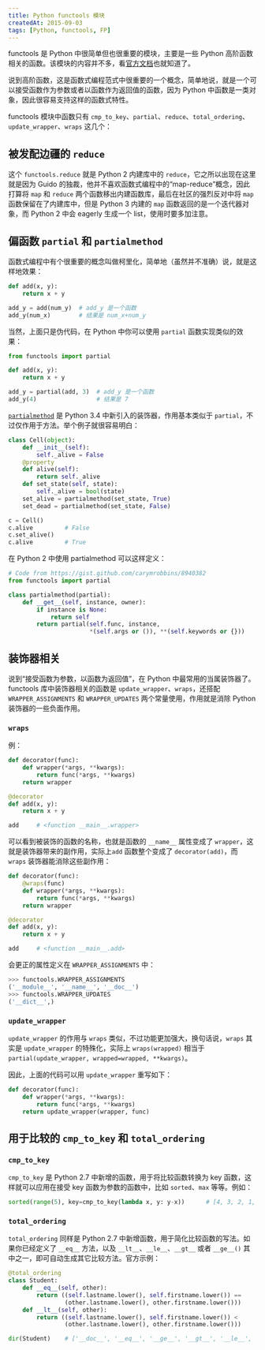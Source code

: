 ```yaml
---
title: Python functools 模块
createdAt: 2015-09-03
tags: [Python, functools, FP]
---
```


functools 是 Python 中很简单但也很重要的模块，主要是一些 Python 高阶函数相关的函数。该模块的内容并不多，看[官方文档](https://docs.python.org/2/library/functools.html)也就知道了。

说到高阶函数，这是函数式编程范式中很重要的一个概念，简单地说，就是一个可以接受函数作为参数或者以函数作为返回值的函数，因为 Python 中函数是一类对象，因此很容易支持这样的函数式特性。

functools 模块中函数只有 `cmp_to_key`、`partial`、`reduce`、`total_ordering`、`update_wrapper`、`wraps` 这几个：

## 被发配边疆的 `reduce`

这个 `functools.reduce` 就是 Python 2 内建库中的 `reduce`，它之所以出现在这里就是因为 Guido 的独裁，他并不喜欢函数式编程中的“map-reduce”概念，因此打算将 `map` 和 `reduce` 两个函数移出内建函数库，最后在社区的强烈反对中将 `map` 函数保留在了内建库中，但是 Python 3 内建的 `map` 函数返回的是一个迭代器对象，而 Python 2 中会 eagerly 生成一个 list，使用时要多加注意。

## 偏函数 `partial` 和 `partialmethod`

函数式编程中有个很重要的概念叫做柯里化，简单地（虽然并不准确）说，就是这样地效果：

```python
def add(x, y):
    return x + y

add_y = add(num_y)  # add_y 是一个函数
add_y(num_x)        # 结果是 num_x+num_y
```

当然，上面只是伪代码，在 Python 中你可以使用 `partial` 函数实现类似的效果：

```python
from functools import partial

def add(x, y):
    return x + y

add_y = partial(add, 3)  # add_y 是一个函数
add_y(4)                 # 结果是 7
```

[`partialmethod`](https://docs.python.org/3/library/functools.html#functools.partialmethod) 是 Python 3.4 中新引入的装饰器，作用基本类似于 `partial`，不过仅作用于方法。举个例子就很容易明白：

```python
class Cell(object):
    def __init__(self):
        self._alive = False
    @property
    def alive(self):
        return self._alive
    def set_state(self, state):
        self._alive = bool(state)
    set_alive = partialmethod(set_state, True)
    set_dead = partialmethod(set_state, False)

c = Cell()
c.alive         # False
c.set_alive()
c.alive         # True
```

在 Python 2 中使用 partialmethod 可以这样定义：

```python
# Code from https://gist.github.com/carymrobbins/8940382
from functools import partial

class partialmethod(partial):
    def __get__(self, instance, owner):
        if instance is None:
            return self
        return partial(self.func, instance,
                       *(self.args or ()), **(self.keywords or {}))
```

## 装饰器相关

说到“接受函数为参数，以函数为返回值”，在 Python 中最常用的当属装饰器了。functools 库中装饰器相关的函数是 `update_wrapper`、`wraps`，还搭配 `WRAPPER_ASSIGNMENTS` 和 `WRAPPER_UPDATES` 两个常量使用，作用就是消除 Python 装饰器的一些负面作用。

### `wraps`

例：

```python
def decorator(func):
    def wrapper(*args, **kwargs):
        return func(*args, **kwargs)
    return wrapper

@decorator
def add(x, y):
    return x + y

add     # <function __main__.wrapper>
```

可以看到被装饰的函数的名称，也就是函数的 `__name__` 属性变成了 `wrapper`，这就是装饰器带来的副作用，实际上`add` 函数整个变成了 `decorator(add)`，而 `wraps` 装饰器能消除这些副作用：

```python
def decorator(func):
    @wraps(func)
    def wrapper(*args, **kwargs):
        return func(*args, **kwargs)
    return wrapper

@decorator
def add(x, y):
    return x + y

add     # <function __main__.add>
```

会更正的属性定义在 `WRAPPER_ASSIGNMENTS` 中：

```python
>>> functools.WRAPPER_ASSIGNMENTS
('__module__', '__name__', '__doc__')
>>> functools.WRAPPER_UPDATES
('__dict__',)
```

### `update_wrapper`

`update_wrapper` 的作用与 `wraps` 类似，不过功能更加强大，换句话说，`wraps` 其实是 `update_wrapper` 的特殊化，实际上 `wraps(wrapped)` 相当于 `partial(update_wrapper, wrapped=wrapped, **kwargs)`。

因此，上面的代码可以用 `update_wrapper` 重写如下：

```python
def decorator(func):
    def wrapper(*args, **kwargs):
        return func(*args, **kwargs)
    return update_wrapper(wrapper, func)
```

## 用于比较的 `cmp_to_key` 和 `total_ordering`

### `cmp_to_key`

`cmp_to_key` 是 Python 2.7 中新增的函数，用于将比较函数转换为 key 函数，这样就可以应用在接受 key 函数为参数的函数中，比如 `sorted`、`max` 等等。例如：

```python
sorted(range(5), key=cmp_to_key(lambda x, y: y-x))      # [4, 3, 2, 1, 0]
```

### `total_ordering`

`total_ordering` 同样是 Python 2.7 中新增函数，用于简化比较函数的写法。如果你已经定义了 `__eq__` 方法，以及 `__lt__`、`__le__`、`__gt__` 或者 `__ge__()` 其中之一，即可自动生成其它比较方法。官方示例：

```python
@total_ordering
class Student:
    def __eq__(self, other):
        return ((self.lastname.lower(), self.firstname.lower()) ==
                (other.lastname.lower(), other.firstname.lower()))
    def __lt__(self, other):
        return ((self.lastname.lower(), self.firstname.lower()) <
                (other.lastname.lower(), other.firstname.lower()))

dir(Student)    # ['__doc__', '__eq__', '__ge__', '__gt__', '__le__', '__lt__', '__module__']
```
